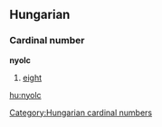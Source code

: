 ==Hungarian==
===Cardinal number===
'''nyolc'''
#[[eight]]

[[Category:Hungarian cardinal numbers]]
[[hu:nyolc]]